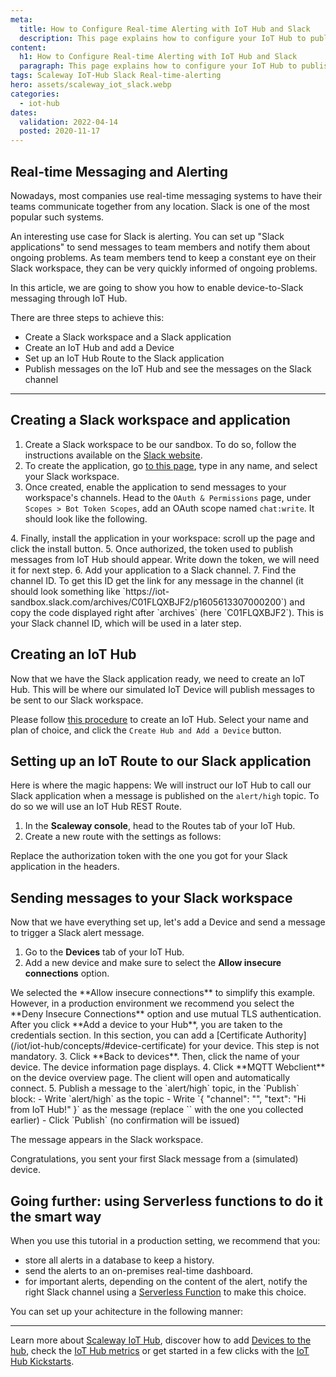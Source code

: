 ```yaml
---
meta:
  title: How to Configure Real-time Alerting with IoT Hub and Slack
  description: This page explains how to configure your IoT Hub to publish messages on your corporate Slack messaging system for real-time alerts.
content:
  h1: How to Configure Real-time Alerting with IoT Hub and Slack
  paragraph: This page explains how to configure your IoT Hub to publish messages on your corporate Slack messaging system for real-time alerts.
tags: Scaleway IoT-Hub Slack Real-time-alerting
hero: assets/scaleway_iot_slack.webp
categories:
  - iot-hub
dates:
  validation: 2022-04-14
  posted: 2020-11-17
---
```


## Real-time Messaging and Alerting

Nowadays, most companies use real-time messaging systems to have their teams communicate together from any location. Slack is one of the most popular such systems.

An interesting use case for Slack is alerting. You can set up "Slack applications" to send messages to team members and notify them about ongoing problems. As team members tend to keep a constant eye on their Slack workspace, they can be very quickly informed of ongoing problems.

In this article, we are going to show you how to enable device-to-Slack messaging through IoT Hub.

There are three steps to achieve this:

  - Create a Slack workspace and a Slack application
  - Create an IoT Hub and add a Device
  - Set up an IoT Hub Route to the Slack application
  - Publish messages on the IoT Hub and see the messages on the Slack channel

---

## Creating a Slack workspace and application

1. Create a Slack workspace to be our sandbox. To do so, follow the instructions available on the [Slack website](https://slack.com/create).
2. To create the application, go [to this page](https://api.slack.com/apps/new), type in any name, and select your Slack workspace.
3. Once created, enable the application to send messages to your workspace's channels. Head to the `OAuth & Permissions` page, under `Scopes > Bot Token Scopes`, add an OAuth scope named `chat:write`. It should look like the following.
  <Lightbox src="scaleway-iothub_slack_howto_scopes.webp" alt="" />
4. Finally, install the application in your workspace: scroll up the page and click the install button.
  <Lightbox src="scaleway-iothub_slack_howto_install.webp" alt="" />
5. Once authorized, the token used to publish messages from IoT Hub should appear. Write down the token, we will need it for next step.
  <Lightbox src="scaleway-iothub_slack_howto_token.webp" alt="" />
6. Add your application to a Slack channel.
7. Find the channel ID. To get this ID get the link for any message in the channel (it should look something like `https://iot-sandbox.slack.com/archives/C01FLQXBJF2/p1605613307000200`) and copy the code displayed right after `archives` (here `C01FLQXBJF2`). This is your Slack channel ID, which will be used in a later step.

## Creating an IoT Hub

Now that we have the Slack application ready, we need to create an IoT Hub. This will be where our simulated IoT Device will publish messages to be sent to our Slack workspace.

Please follow [this procedure](/iot/iot-hub/how-to/create-hub) to create an IoT Hub. Select your name and plan of choice, and click the `Create Hub and Add a Device` button.

## Setting up an IoT Route to our Slack application

Here is where the magic happens: We will instruct our IoT Hub to call our Slack application when a message is published on the `alert/high` topic. To do so we will use an IoT Hub REST Route.

1. In the **Scaleway console**, head to the Routes tab of your IoT Hub.
2. Create a new route with the settings as follows:
  <Lightbox src="scaleway-iothub_slack_howto_route.webp" alt="" />

Replace the authorization token with the one you got for your Slack application in the headers. 

## Sending messages to your Slack workspace

Now that we have everything set up, let's add a Device and send a message to trigger a Slack alert message.

1. Go to the **Devices** tab of your IoT Hub. 
2. Add a new device and make sure to select the **Allow insecure connections** option.
  <Message type="note">
  We selected the **Allow insecure connections** to simplify this example. However, in a production environment we recommend you select the **Deny Insecure Connections** option and use mutual TLS authentication.

  </Message>
  
  <Message type="important">
  After you click **Add a device to your Hub**, you are taken to the credentials section. In this section, you can add a [Certificate Authority](/iot/iot-hub/concepts/#device-certificate) for your device. This step is not mandatory.

  </Message>
3. Click **Back to devices**. Then, click the name of your device. The device information page displays. 
4. Click **MQTT Webclient** on the device overview page. The client will open and automatically connect.
5. Publish a message to the `alert/high` topic, in the `Publish` block:
    - Write `alert/high` as the topic
    - Write `{ "channel": "<Slack channel ID>", "text": "Hi from IoT Hub!" }` as the message (replace `<Slack channel ID>` with the one you collected earlier)
    - Click `Publish` (no confirmation will be issued)

The message appears in the Slack workspace.

<Lightbox src="scaleway-iothub_slack_howto_message.webp" alt="" />

Congratulations, you sent your first Slack message from a (simulated) device.

## Going further: using Serverless functions to do it the smart way

When you use this tutorial in a production setting, we recommend that you:

  - store all alerts in a database to keep a history.
  - send the alerts to an on-premises real-time dashboard.
  - for important alerts, depending on the content of the alert, notify the right Slack channel using a [Serverless Function](/compute/functions/concepts/#serverless-functions) to make this choice.

You can set up your achitecture in the following manner:

  <Lightbox src="scaleway-iothub_slack_howto_goingfurther.webp" alt="" />

---

Learn more about [Scaleway IoT Hub](/iot/iot-hub/concepts), discover how to add [Devices to the hub](/iot/iot-hub/how-to/add-device), check the [IoT Hub metrics](/iot/iot-hub/how-to/view-metrics) or get started in a few clicks with the [IoT Hub Kickstarts](/iot/iot-hub/how-to/create-kickstart).

